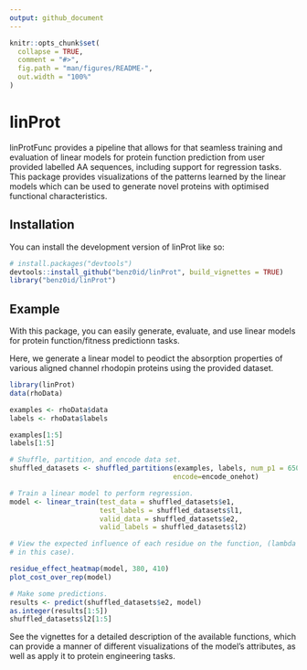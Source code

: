 ```yaml
---
output: github_document
---
```


<!-- README.md is generated from README.Rmd. Please edit that file -->

```r
knitr::opts_chunk$set(
  collapse = TRUE,
  comment = "#>",
  fig.path = "man/figures/README-",
  out.width = "100%"
)
```

# linProt

<!-- badges: start -->
<!-- badges: end -->

linProtFunc provides a pipeline that allows for that seamless training and
evaluation of linear models for protein function prediction from user
provided labelled AA sequences, including support for regression  tasks.
This package provides visualizations of the patterns learned by the linear
models which can be used to generate novel proteins with optimised
functional characteristics.

## Installation

You can install the development version of linProt like so:

``` r
# install.packages("devtools")
devtools::install_github("benz0id/linProt", build_vignettes = TRUE)
library("benz0id/linProt")
```

## Example

With this package, you can easily generate, evaluate, and use linear models for
protein function/fitness predictionn tasks.

Here, we generate a linear model to peodict the absorption properties of various 
aligned channel rhodopin proteins using the provided dataset.

```r
library(linProt)
data(rhoData)

examples <- rhoData$data
labels <- rhoData$labels

examples[1:5]
labels[1:5]

# Shuffle, partition, and encode data set.
shuffled_datasets <- shuffled_partitions(examples, labels, num_p1 = 650,
                                        encode=encode_onehot)

# Train a linear model to perform regression.
model <- linear_train(test_data = shuffled_datasets$e1,
                      test_labels = shuffled_datasets$l1,
                      valid_data = shuffled_datasets$e2,
                      valid_labels = shuffled_datasets$l2)

# View the expected influence of each residue on the function, (lambda max
# in this case).

residue_effect_heatmap(model, 380, 410)
plot_cost_over_rep(model)

# Make some predictions.
results <- predict(shuffled_datasets$e2, model)
as.integer(results[1:5])
shuffled_datasets$l2[1:5]
```

See the vignettes for a detailed description of the available functions, which
can provide a manner of different visualizations of the model's attributes,
as well as apply it to protein engineering tasks.


